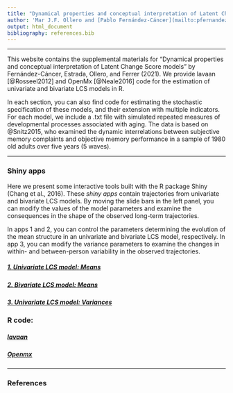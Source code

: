 ---
title: "Dynamical properties and conceptual interpretation of Latent Change Score models"
author: 'Mar J.F. Ollero and [Pablo Fernández-Cáncer](mailto:pfernandezcancer@gmail.com) - Autonomous University of Madrid, Spain.'
output: html_document
bibliography: references.bib
---

---

This website contains the supplemental materials for “Dynamical properties and conceptual interpretation of Latent Change Score models” by Fernández-Cáncer, Estrada, Ollero, and Ferrer (2021). We provide lavaan [@Rosseel2012] and OpenMx [@Neale2016] code for the estimation of univariate and bivariate LCS models in R.

In each section, you can also find code for estimating the stochastic specification of these models, and their extension with multiple indicators. For each model, we include a .txt file with simulated repeated measures of developmental processes associated with aging. The data is based on @Snitz2015, who examined the dynamic interrelations between subjective memory complaints and objective memory performance in a sample of 1980 old adults over five years (5 waves).

---

### Shiny apps
Here we present some interactive tools built with the R package Shiny (Chang et al., 2016). These <em>shiny apps</em> contain trajectories from univariate and bivariate LCS models. By moving the slide bars in the left panel, you can modify the values of the model parameters and examine the consequences in the shape of the observed long-term trajectories.

In apps 1 and 2, you can control the parameters determining the evolution of the mean structure in an univariate and bivariate LCS model, respectively. In app 3, you can modify the variance parameters to examine the changes in within- and between-person variability in the observed trajectories.


##### [1. Univariate LCS model: Means](https://marjfollero.shinyapps.io/LCS-means/)
##### [2. Bivariate LCS model: Means](https://marjfollero.shinyapps.io/BLCS_means/) 
##### [3. Univariate LCS model: Variances](https://marjfollero.shinyapps.io/LCS_variances/)  

### R code:

##### [lavaan](https://marjfollero.github.io/LCSmodels/docs/lavaan.html)

##### [Openmx](https://marjfollero.github.io/LCSmodels/docs/openmx.html)

---

### References

